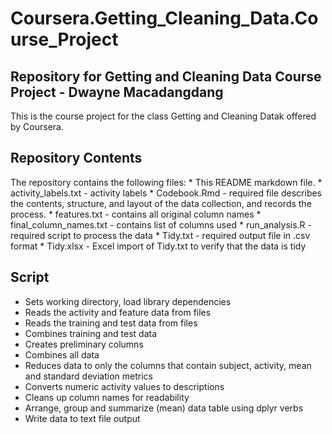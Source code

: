 # Coursera.Getting_Cleaning_Data.Course_Project
## Repository for Getting and Cleaning Data Course Project - Dwayne Macadangdang

This is the course project for the class Getting and Cleaning Datak offered  by Coursera.

## Repository Contents
The repository contains the following files:
* This README markdown file.
* activity_labels.txt - activity labels
* Codebook.Rmd - required file describes the contents, structure, and layout of the data collection, and records the process.
* features.txt - contains all original column names
* final_column_names.txt - contains list of columns used
* run_analysis.R - required script to process the data
* Tidy.txt - required output file in .csv format
* Tidy.xlsx - Excel import of Tidy.txt to verify that the data is tidy

## Script
* Sets working directory, load library dependencies 
* Reads the activity and feature data from files
* Reads the training and test data from files
* Combines training and test data
* Creates preliminary columns
* Combines all data
* Reduces data to only the columns that contain subject, activity, mean and standard deviation metrics
* Converts numeric activity values to descriptions
* Cleans up column names for readability
* Arrange, group and summarize (mean) data table using dplyr verbs
* Write data to text file output
